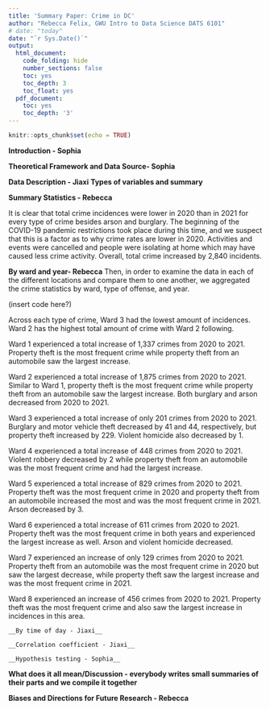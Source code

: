 ```yaml
---
title: 'Summary Paper: Crime in DC'
author: "Rebecca Felix, GWU Intro to Data Science DATS 6101"
# date: "today"
date: "`r Sys.Date()`"
output:
  html_document:
    code_folding: hide
    number_sections: false
    toc: yes
    toc_depth: 3
    toc_float: yes
  pdf_document:
    toc: yes
    toc_depth: '3'
---
```


```r
knitr::opts_chunk$set(echo = TRUE)
```

__Introduction - Sophia__


__Theoretical Framework and Data Source- Sophia__


__Data Description - Jiaxi__
	__Types of variables and summary__
	
	
__Summary Statistics  - Rebecca__

It is clear that total crime incidences were lower in 2020 than in 2021 for every type of crime besides arson and burglary. The beginning of the COVID-19 pandemic restrictions took place during this time, and we suspect that this is a factor as to why crime rates are lower in 2020. Activities and events were cancelled and people were isolating at home which may have caused less crime activity. Overall, total crime increased by 2,840 incidents. \


__By ward and year- Rebecca__
Then, in order to examine the data in each of the different locations and compare them to one another, we aggregated the crime statistics by ward, type of offense, and year. \

(insert code here?)

Across each type of crime, Ward 3 had the lowest amount of incidences. Ward 2 has the highest total amount of crime with Ward 2 following. \

Ward 1 experienced a total increase of 1,337 crimes from 2020 to 2021. Property theft is the most frequent crime while property theft from an automobile saw the largest increase. \

Ward 2 experienced a total increase of 1,875 crimes from 2020 to 2021. Similar to Ward 1, property theft is the most frequent crime while property theft from an automobile saw the largest increase. Both burglary and arson decreased from 2020 to 2021. \

Ward 3 experienced a total increase of only 201 crimes from 2020 to 2021. Burglary and motor vehicle theft decreased by 41 and 44, respectively, but property theft increased by 229. Violent homicide also decreased by 1. \

Ward 4 experienced a total increase of 448 crimes from 2020 to 2021. Violent robbery decreased by 2 while property theft from an automobile was the most frequent crime and had the largest increase. \

Ward 5 experienced a total increase of 829 crimes from 2020 to 2021. Property theft was the most frequent crime in 2020 and property theft from an automobile increased the most and was the most frequent crime in 2021. Arson decreased by 3. \

Ward 6 experienced a total increase of 611 crimes from 2020 to 2021. Property theft was the most frequent crime in both years and experienced the largest increase as well. Arson and violent homicide decreased. \

Ward 7 experienced an increase of only 129 crimes from 2020 to 2021. Property theft from an automobile was the most frequent crime in 2020 but saw the largest decrease, while property theft saw the largest increase and was the most frequent crime in 2021. 

Ward 8 experienced an increase of 456 crimes from 2020 to 2021. Property theft was the most frequent crime and also saw the largest increase in incidences in this area. 

	__By time of day - Jiaxi__
	
	__Correlation coefficient - Jiaxi__
	
	__Hypothesis testing - Sophia__
	
__What does it all mean/Discussion - everybody writes small summaries of their parts and we compile it together__


__Biases and Directions for Future Research - Rebecca__

